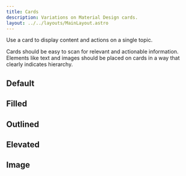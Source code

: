 ```yaml
---
title: Cards
description: Variations on Material Design cards.
layout: ../../layouts/MainLayout.astro
---
```



Use a card to display content and actions on a single topic.

Cards should be easy to scan for relevant and actionable information. Elements like text and images should be placed on cards in a way that clearly indicates hierarchy.

## Default

<Demo root={root} group="default" />

## Filled

<Demo root={root} group="filled" />

## Outlined

<Demo root={root} group="outlined" />

## Elevated

<Demo root={root} group="elevated" />

## Image

<Demo root={root} group="image" />

